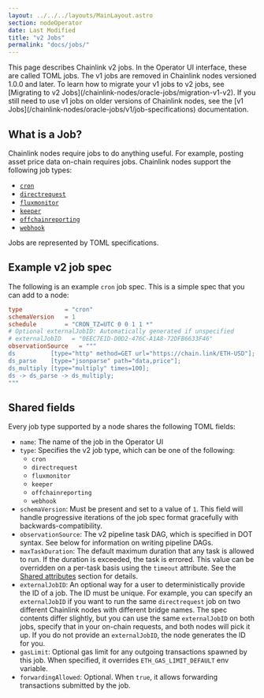```yaml
---
layout: ../../../layouts/MainLayout.astro
section: nodeOperator
date: Last Modified
title: "v2 Jobs"
permalink: "docs/jobs/"
---
```



<Aside type="note" title="Chainlink v2 jobs">
  This page describes Chainlink v2 jobs. In the Operator UI interface, these are called TOML jobs. The v1 jobs are
  removed in Chainlink nodes versioned 1.0.0 and later. To learn how to migrate your v1 jobs to v2 jobs, see [Migrating
  to v2 Jobs](/chainlink-nodes/oracle-jobs/migration-v1-v2). If you still need to use v1 jobs on older versions of
  Chainlink nodes, see the [v1 Jobs](/chainlink-nodes/oracle-jobs/v1/job-specifications) documentation.
</Aside>

## What is a Job?

Chainlink nodes require jobs to do anything useful. For example, posting asset price data on-chain requires jobs. Chainlink nodes support the following job types:

- [`cron`](/chainlink-nodes/oracle-jobs/all-jobs/#solidity-cron-jobs)
- [`directrequest`](/chainlink-nodes/oracle-jobs/all-jobs/#direct-request-jobs)
- [`fluxmonitor`](/chainlink-nodes/oracle-jobs/all-jobs/#flux-monitor-jobs)
- [`keeper`](/chainlink-nodes/oracle-jobs/all-jobs/#keeper-jobs)
- [`offchainreporting`](/chainlink-nodes/oracle-jobs/all-jobs/#off-chain-reporting-jobs)
- [`webhook`](/chainlink-nodes/oracle-jobs/all-jobs/#webhook-jobs)

Jobs are represented by TOML specifications.

## Example v2 job spec

The following is an example `cron` job spec. This is a simple spec that you can add to a node:

```toml
type            = "cron"
schemaVersion   = 1
schedule        = "CRON_TZ=UTC 0 0 1 1 *"
# Optional externalJobID: Automatically generated if unspecified
# externalJobID   = "0EEC7E1D-D0D2-476C-A1A8-72DFB6633F46"
observationSource   = """
ds          [type="http" method=GET url="https://chain.link/ETH-USD"];
ds_parse    [type="jsonparse" path="data,price"];
ds_multiply [type="multiply" times=100];
ds -> ds_parse -> ds_multiply;
"""
```

## Shared fields

Every job type supported by a node shares the following TOML fields:

- `name`: The name of the job in the Operator UI
- `type`: Specifies the v2 job type, which can be one of the following:
  - `cron`
  - `directrequest`
  - `fluxmonitor`
  - `keeper`
  - `offchainreporting`
  - `webhook`
- `schemaVersion`: Must be present and set to a value of `1`. This field will handle progressive iterations of the job spec format gracefully with backwards-compatibility.
- `observationSource`: The v2 pipeline task DAG, which is specified in DOT syntax. See below for information on writing pipeline DAGs.
- `maxTaskDuration`: The default maximum duration that any task is allowed to run. If the duration is exceeded, the task is errored. This value can be overridden on a per-task basis using the `timeout` attribute. See the [Shared attributes](/chainlink-nodes/oracle-jobs/tasks#shared-attributes) section for details.
- `externalJobID`: An optional way for a user to deterministically provide the ID of a job. The ID must be unique. For example, you can specify an `externalJobID` if you want to run the same `directrequest` job on two different Chainlink nodes with different bridge names. The spec contents differ slightly, but you can use the same `externalJobID` on both jobs, specify that in your on-chain requests, and both nodes will pick it up. If you do not provide an `externalJobID`, the node generates the ID for you.
- `gasLimit`: Optional gas limit for any outgoing transactions spawned by this job. When specified, it overrides `ETH_GAS_LIMIT_DEFAULT` env variable.
- `forwardingAllowed`: Optional. When `true`, it allows forwarding transactions submitted by the job.
